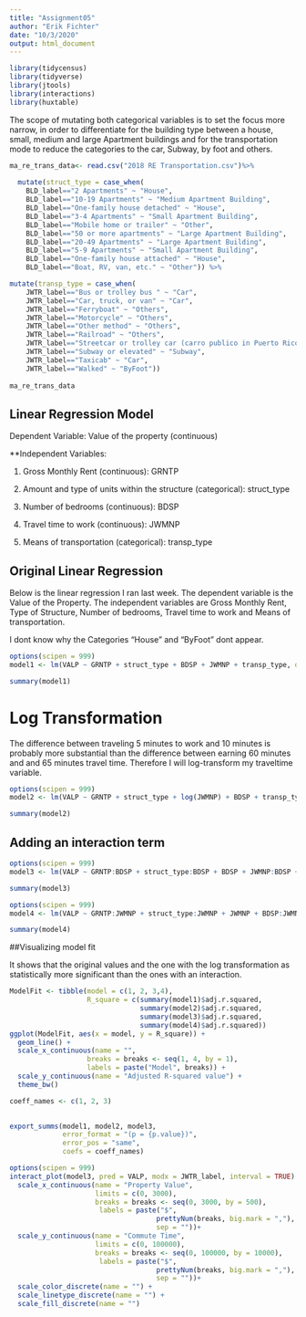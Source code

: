 ```yaml
---
title: "Assignment05"
author: "Erik Fichter"
date: "10/3/2020"
output: html_document
---
```


```r
library(tidycensus)
library(tidyverse)
library(jtools)
library(interactions)
library(huxtable)

```

The scope of mutating both categorical variables is to set the focus more narrow, in order to differentiate for the building type between a house, small, medium and large Apartment buildings and for the transportation mode to reduce the categories to the car, Subway, by foot and others.

```r

ma_re_trans_data<- read.csv("2018 RE Transportation.csv")%>%
  
  mutate(struct_type = case_when(
    BLD_label=="2 Apartments" ~ "House",
    BLD_label=="10-19 Apartments" ~ "Medium Apartment Building",
    BLD_label=="One-family house detached" ~ "House",
    BLD_label=="3-4 Apartments" ~ "Small Apartment Building",
    BLD_label=="Mobile home or trailer" ~ "Other",
    BLD_label=="50 or more apartments" ~ "Large Apartment Building",
    BLD_label=="20-49 Apartments" ~ "Large Apartment Building",
    BLD_label=="5-9 Apartments" ~ "Small Apartment Building",
    BLD_label=="One-family house attached" ~ "House",
    BLD_label=="Boat, RV, van, etc." ~ "Other")) %>%

mutate(transp_type = case_when(
    JWTR_label=="Bus or trolley bus " ~ "Car",
    JWTR_label=="Car, truck, or van" ~ "Car",
    JWTR_label=="Ferryboat" ~ "Others",
    JWTR_label=="Motorcycle" ~ "Others",
    JWTR_label=="Other method" ~ "Others",
    JWTR_label=="Railroad" ~ "Others",
    JWTR_label=="Streetcar or trolley car (carro publico in Puerto Rico)" ~ "Others",
    JWTR_label=="Subway or elevated" ~ "Subway",
    JWTR_label=="Taxicab" ~ "Car",
    JWTR_label=="Walked" ~ "ByFoot")) 
  
ma_re_trans_data

```
## Linear Regression Model 

Dependent Variable: Value of the property (continuous)

**Independent Variables: 

1) Gross Monthly Rent (continuous): GRNTP

2) Amount and type of units within the structure (categorical): struct_type

3) Number of bedrooms (continuous): BDSP

4) Travel time to work (continuous): JWMNP

5) Means of transportation (categorical): transp_type


## Original Linear Regression

Below is the linear regression I ran last week. The dependent variable is the Value of the Property. The independent variables are Gross Monthly Rent, Type of Structure, Number of bedrooms, Travel time to work and Means of transportation. 

I dont know why the Categories "House" and "ByFoot" dont appear.
  
```r
options(scipen = 999)
model1 <- lm(VALP ~ GRNTP + struct_type + BDSP + JWMNP + transp_type, data = ma_re_trans_data)

summary(model1)

```


# Log Transformation

The difference between traveling 5 minutes to work and 10 minutes is probably more substantial than the difference between earning 60 minutes and and 65 minutes travel time. Therefore I will log-transform my traveltime variable.

```r
options(scipen = 999)
model2 <- lm(VALP ~ GRNTP + struct_type + log(JWMNP) + BDSP + transp_type, data = ma_re_trans_data)

summary(model2)

```
## Adding an interaction term


```r
options(scipen = 999)
model3 <- lm(VALP ~ GRNTP:BDSP + struct_type:BDSP + BDSP + JWMNP:BDSP + transp_type:BDSP, data = ma_re_trans_data)

summary(model3)

```

```r
options(scipen = 999)
model4 <- lm(VALP ~ GRNTP:JWMNP + struct_type:JWMNP + JWMNP + BDSP:JWMNP + transp_type:JWMNP, data = ma_re_trans_data)

summary(model4)

```


##Visualizing model fit

It shows that the original values and the one with the log transformation as statistically more significant than the ones with an interaction.

```r
ModelFit <- tibble(model = c(1, 2, 3,4),
                   R_square = c(summary(model1)$adj.r.squared,
                                summary(model2)$adj.r.squared,
                                summary(model3)$adj.r.squared,
                                summary(model4)$adj.r.squared))
ggplot(ModelFit, aes(x = model, y = R_square)) +
  geom_line() +
  scale_x_continuous(name = "",
                   breaks = breaks <- seq(1, 4, by = 1),
                   labels = paste("Model", breaks)) +
  scale_y_continuous(name = "Adjusted R-squared value") +
  theme_bw()
```

```r
coeff_names <- c(1, 2, 3)
                 

export_summs(model1, model2, model3,
             error_format = "(p = {p.value})",
             error_pos = "same",
             coefs = coeff_names)
```


```r
options(scipen = 999)
interact_plot(model3, pred = VALP, modx = JWTR_label, interval = TRUE) +
  scale_x_continuous(name = "Property Value",
                     limits = c(0, 3000),
                     breaks = breaks <- seq(0, 3000, by = 500),
                      labels = paste("$", 
                                    prettyNum(breaks, big.mark = ","),
                                    sep = ""))+
  scale_y_continuous(name = "Commute Time",
                     limits = c(0, 100000),
                     breaks = breaks <- seq(0, 100000, by = 10000),
                      labels = paste("$", 
                                    prettyNum(breaks, big.mark = ","),
                                    sep = ""))+
  scale_color_discrete(name = "") +
  scale_linetype_discrete(name = "") +
  scale_fill_discrete(name = "") 
```


